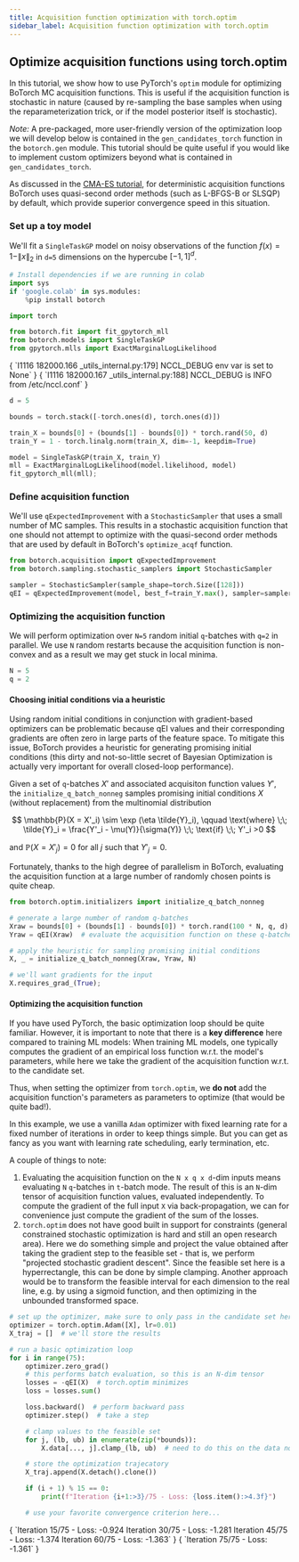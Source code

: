 ```yaml
---
title: Acquisition function optimization with torch.optim
sidebar_label: Acquisition function optimization with torch.optim
---
```



<LinkButtons
  githubUrl="https://github.com/cristianlara/botorch/blob/v0.14.0/tutorials/optimize_stochastic/optimize_stochastic.ipynb"
  colabUrl="https://colab.research.google.com/github/cristianlara/botorch/blob/v0.14.0/tutorials/optimize_stochastic/optimize_stochastic.ipynb"
/>

## Optimize acquisition functions using torch.optim

In this tutorial, we show how to use PyTorch's `optim` module for optimizing BoTorch MC
acquisition functions. This is useful if the acquisition function is stochastic in
nature (caused by re-sampling the base samples when using the reparameterization trick,
or if the model posterior itself is stochastic).

*Note:* A pre-packaged, more user-friendly version of the optimization loop we will
develop below is contained in the `gen_candidates_torch` function in the `botorch.gen`
module. This tutorial should be quite useful if you would like to implement custom
optimizers beyond what is contained in `gen_candidates_torch`.

As discussed in the [CMA-ES tutorial](./optimize_with_cmaes), for deterministic
acquisition functions BoTorch uses quasi-second order methods (such as L-BFGS-B or
SLSQP) by default, which provide superior convergence speed in this situation.

### Set up a toy model

We'll fit a `SingleTaskGP` model on noisy observations of the function
$f(x) = 1 - \|x\|_2$ in `d=5` dimensions on the hypercube $[-1, 1]^d$.

```python
# Install dependencies if we are running in colab
import sys
if 'google.colab' in sys.modules:
    %pip install botorch
```

```python
import torch

from botorch.fit import fit_gpytorch_mll
from botorch.models import SingleTaskGP
from gpytorch.mlls import ExactMarginalLogLikelihood
```

<CellOutput>
{
  `I1116 182000.166 _utils_internal.py:179] NCCL_DEBUG env var is set to None`
}
</CellOutput>


<CellOutput>
{
  `I1116 182000.167 _utils_internal.py:188] NCCL_DEBUG is INFO from /etc/nccl.conf`
}
</CellOutput>

```python
d = 5

bounds = torch.stack([-torch.ones(d), torch.ones(d)])

train_X = bounds[0] + (bounds[1] - bounds[0]) * torch.rand(50, d)
train_Y = 1 - torch.linalg.norm(train_X, dim=-1, keepdim=True)

model = SingleTaskGP(train_X, train_Y)
mll = ExactMarginalLogLikelihood(model.likelihood, model)
fit_gpytorch_mll(mll);
```

### Define acquisition function

We'll use `qExpectedImprovement` with a `StochasticSampler` that uses a small number of
MC samples. This results in a stochastic acquisition function that one should not
attempt to optimize with the quasi-second order methods that are used by default in
BoTorch's `optimize_acqf` function.

```python
from botorch.acquisition import qExpectedImprovement
from botorch.sampling.stochastic_samplers import StochasticSampler

sampler = StochasticSampler(sample_shape=torch.Size([128]))
qEI = qExpectedImprovement(model, best_f=train_Y.max(), sampler=sampler)
```

### Optimizing the acquisition function

We will perform optimization over `N=5` random initial `q`-batches with `q=2` in
parallel. We use `N` random restarts because the acquisition function is non-convex and
as a result we may get stuck in local minima.

```python
N = 5
q = 2
```

#### Choosing initial conditions via a heuristic

Using random initial conditions in conjunction with gradient-based optimizers can be
problematic because qEI values and their corresponding gradients are often zero in large
parts of the feature space. To mitigate this issue, BoTorch provides a heuristic for
generating promising initial conditions (this dirty and not-so-little secret of Bayesian
Optimization is actually very important for overall closed-loop performance).

Given a set of `q`-batches $X'$ and associated acquisiton function values $Y'$, the
`initialize_q_batch_nonneg` samples promising initial conditions $X$ (without
replacement) from the multinomial distribution

$$
 \mathbb{P}(X = X'_i) \sim \exp (\eta \tilde{Y}_i), \qquad \text{where} \;\; \tilde{Y}_i = \frac{Y'_i - \mu(Y)}{\sigma(Y)} \;\; \text{if} \;\; Y'_i >0 
$$

and $\mathbb{P}(X = X'_j) = 0$ for all $j$ such that $Y'_j = 0$.

Fortunately, thanks to the high degree of parallelism in BoTorch, evaluating the
acquisition function at a large number of randomly chosen points is quite cheap.

```python
from botorch.optim.initializers import initialize_q_batch_nonneg

# generate a large number of random q-batches
Xraw = bounds[0] + (bounds[1] - bounds[0]) * torch.rand(100 * N, q, d)
Yraw = qEI(Xraw)  # evaluate the acquisition function on these q-batches

# apply the heuristic for sampling promising initial conditions
X, _ = initialize_q_batch_nonneg(Xraw, Yraw, N)

# we'll want gradients for the input
X.requires_grad_(True);
```

#### Optimizing the acquisition function

If you have used PyTorch, the basic optimization loop should be quite familiar. However,
it is important to note that there is a **key difference** here compared to training ML
models: When training ML models, one typically computes the gradient of an empirical
loss function w.r.t. the model's parameters, while here we take the gradient of the
acquisition function w.r.t. to the candidate set.

Thus, when setting the optimizer from `torch.optim`, we **do not** add the acquisition
function's parameters as parameters to optimize (that would be quite bad!).

In this example, we use a vanilla `Adam` optimizer with fixed learning rate for a fixed
number of iterations in order to keep things simple. But you can get as fancy as you
want with learning rate scheduling, early termination, etc.

A couple of things to note:

1. Evaluating the acquisition function on the `N x q x d`-dim inputs means evaluating
   `N` `q`-batches in `t`-batch mode. The result of this is an `N`-dim tensor of
   acquisition function values, evaluated independently. To compute the gradient of the
   full input `X` via back-propagation, we can for convenience just compute the gradient
   of the sum of the losses.
1. `torch.optim` does not have good built in support for constraints (general
   constrained stochastic optimization is hard and still an open research area). Here we
   do something simple and project the value obtained after taking the gradient step to
   the feasible set - that is, we perform "projected stochastic gradient descent". Since
   the feasible set here is a hyperrectangle, this can be done by simple clamping.
   Another approach would be to transform the feasible interval for each dimension to
   the real line, e.g. by using a sigmoid function, and then optimizing in the unbounded
   transformed space.

```python
# set up the optimizer, make sure to only pass in the candidate set here
optimizer = torch.optim.Adam([X], lr=0.01)
X_traj = []  # we'll store the results

# run a basic optimization loop
for i in range(75):
    optimizer.zero_grad()
    # this performs batch evaluation, so this is an N-dim tensor
    losses = -qEI(X)  # torch.optim minimizes
    loss = losses.sum()

    loss.backward()  # perform backward pass
    optimizer.step()  # take a step

    # clamp values to the feasible set
    for j, (lb, ub) in enumerate(zip(*bounds)):
        X.data[..., j].clamp_(lb, ub)  # need to do this on the data not X itself

    # store the optimization trajecatory
    X_traj.append(X.detach().clone())

    if (i + 1) % 15 == 0:
        print(f"Iteration {i+1:>3}/75 - Loss: {loss.item():>4.3f}")

    # use your favorite convergence criterion here...
```

<CellOutput>
{
  `Iteration  15/75 - Loss: -0.924
Iteration  30/75 - Loss: -1.281
Iteration  45/75 - Loss: -1.374
Iteration  60/75 - Loss: -1.363`
}
</CellOutput>


<CellOutput>
{
  `Iteration  75/75 - Loss: -1.361`
}
</CellOutput>

```python

```

